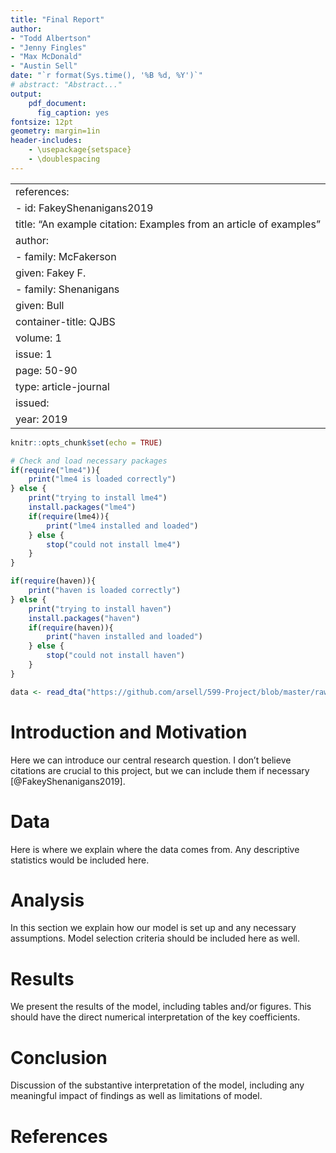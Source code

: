 ```yaml
---
title: "Final Report"
author: 
- "Todd Albertson"
- "Jenny Fingles"
- "Max McDonald"
- "Austin Sell"
date: "`r format(Sys.time(), '%B %d, %Y')`"
# abstract: "Abstract..."
output:
    pdf_document:
      fig_caption: yes
fontsize: 12pt
geometry: margin=1in
header-includes:
    - \usepackage{setspace}
    - \doublespacing
---
```


---
references:
- id: FakeyShenanigans2019
  title: "An example citation: Examples from an article of examples"
  author:
  - family: McFakerson
    given: Fakey F.
  - family: Shenanigans
    given: Bull
  container-title: QJBS
  volume: 1
  issue: 1
  page: 50-90
  type: article-journal
  issued:
    year: 2019
---

\pagebreak

```r
knitr::opts_chunk$set(echo = TRUE)
```

```r
# Check and load necessary packages
if(require("lme4")){
    print("lme4 is loaded correctly")
} else {
    print("trying to install lme4")
    install.packages("lme4")
    if(require(lme4)){
        print("lme4 installed and loaded")
    } else {
        stop("could not install lme4")
    }
}

if(require(haven)){
    print("haven is loaded correctly")
} else {
    print("trying to install haven")
    install.packages("haven")
    if(require(haven)){
        print("haven installed and loaded")
    } else {
        stop("could not install haven")
    }
}

```


```r
data <- read_dta("https://github.com/arsell/599-Project/blob/master/raw/HNBR62FL.DTA?raw=true")
```

# Introduction and Motivation

Here we can introduce our central research question. I don't believe citations are crucial to this project, but we can include them if necessary [@FakeyShenanigans2019].

# Data

Here is where we explain where the data comes from. Any descriptive statistics would be included here.

# Analysis

In this section we explain how our model is set up and any necessary assumptions. Model selection criteria should be included here as well.

# Results

We present the results of the model, including tables and/or figures. This should have the direct numerical interpretation of the key coefficients.

# Conclusion

Discussion of the substantive interpretation of the model, including any meaningful impact of findings as well as limitations of model.

\pagebreak

# References


